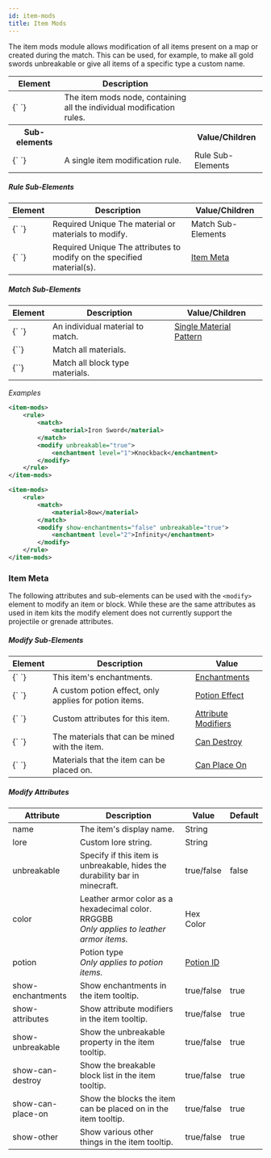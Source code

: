 ```yaml
---
id: item-mods
title: Item Mods
---
```


The item mods module allows modification of all items present on a map or created during the match. This can be used, for example, to make all gold swords unbreakable or give all items of a specific type a custom name.

<div className="table-container">
  <table>
    <thead>
      <tr>
        <th>Element</th>
        <th>Description</th>
        <th />
      </tr>
    </thead>
    <tbody>
      <tr>
        <td>
          <label>{`<item-mods> </item-mods>`}</label>
        </td>
        <td>
          The item mods node, containing all the individual modification rules.
        </td>
        <td />
      </tr>
      <tr>
        <th>Sub-elements</th>
        <th />
        <th>Value/Children</th>
      </tr>
      <tr>
        <td>
          <label>{`<rule> </rule>`}</label>
        </td>
        <td>A single item modification rule.</td>
        <td>
          <span className="badge badge--secondary">Rule Sub-Elements</span>
        </td>
      </tr>
    </tbody>
  </table>
</div>

##### Rule Sub-Elements

<div className="table-container">
  <table>
    <thead>
      <tr>
        <th>Element</th>
        <th>Description</th>
        <th>Value/Children</th>
      </tr>
    </thead>
    <tbody>
      <tr>
        <td>
          <label>{`<match> </match>`}</label>
        </td>
        <td>
          <span className="badge badge--danger">Required</span>
          <span
            className="badge badge--warning"
            title="Only one of this child permitted per parent"
          >
            Unique
          </span>
          The material or materials to modify.
        </td>
        <td>
          <span className="badge badge--secondary">Match Sub-Elements</span>
        </td>
      </tr>
      <tr>
        <td>
          <label>{`<modify> </modify>`}</label>
        </td>
        <td>
          <span className="badge badge--danger">Required</span>
          <span
            className="badge badge--warning"
            title="Only one of this child permitted per parent"
          >
            Unique
          </span>
          The attributes to modify on the specified material(s).
        </td>
        <td>
          <a href="#itemmeta">Item Meta</a>
        </td>
      </tr>
    </tbody>
  </table>
</div>

##### Match Sub-Elements

<div className="table-container">
  <table>
    <thead>
      <tr>
        <th>Element</th>
        <th>Description</th>
        <th>Value/Children</th>
      </tr>
    </thead>
    <tbody>
      <tr>
        <td>
          <label>{`<material> </material>`}</label>
        </td>
        <td>An individual material to match.</td>
        <td>
          <a href="/reference/inventory#material_matchers">
            Single Material Pattern
          </a>
        </td>
      </tr>
      <tr>
        <td>
          <label>{`<all-materials/>`}</label>
        </td>
        <td>Match all materials.</td>
        <td></td>
      </tr>
      <tr>
        <td>
          <label>{`<all-blocks/>`}</label>
        </td>
        <td>Match all block type materials.</td>
        <td></td>
      </tr>
    </tbody>
  </table>
</div>

_Examples_

```xml
<item-mods>
    <rule>
        <match>
            <material>Iron Sword</material>
        </match>
        <modify unbreakable="true">
            <enchantment level="1">Knockback</enchantment>
        </modify>
    </rule>
</item-mods>
```

```xml
<item-mods>
    <rule>
        <match>
            <material>Bow</material>
        </match>
        <modify show-enchantments="false" unbreakable="true">
            <enchantment level="2">Infinity</enchantment>
        </modify>
    </rule>
</item-mods>
```

### Item Meta

The following attributes and sub-elements can be used with the `<modify>` element to modify an item or block.
While these are the same attributes as used in item kits
the modify element does not currently support the projectile or grenade attributes.

##### Modify Sub-Elements

<div className="table-container">
  <table>
    <thead>
      <tr>
        <th>Element</th>
        <th>Description</th>
        <th>Value</th>
      </tr>
    </thead>
    <tbody>
      <tr>
        <td>
          <label>{`<enchantment> </enchantment>`}</label>
        </td>
        <td>This item's enchantments.</td>
        <td>
          <a href="/modules/items#enchantments">Enchantments</a>
        </td>
      </tr>
      <tr>
        <td>
          <label>{`<effect> </effect>`}</label>
        </td>
        <td>A custom potion effect, only applies for potion items.</td>
        <td>
          <a href="/modules/potions">Potion Effect</a>
        </td>
      </tr>
      <tr>
        <td>
          <label>{`<attribute> </attribute>`}</label>
        </td>
        <td>Custom attributes for this item.</td>
        <td>
          <a href="/modules/items#attributes">Attribute Modifiers</a>
        </td>
      </tr>
      <tr>
        <td>
          <label>{`<can-destroy> </can-destroy>`}</label>
        </td>
        <td>The materials that can be mined with the item.</td>
        <td>
          <a href="/modules/items#can-destroy">Can Destroy</a>
        </td>
      </tr>
      <tr>
        <td>
          <label>{`<can-place-on> </can-place-on>`}</label>
        </td>
        <td>Materials that the item can be placed on.</td>
        <td>
          <a href="/modules/items#can-destroy">Can Place On</a>
        </td>
      </tr>
    </tbody>
  </table>
</div>

##### Modify Attributes

<div className="table-container">
  <table>
    <thead>
      <tr>
        <th>Attribute</th>
        <th>Description</th>
        <th>Value</th>
        <th>Default</th>
      </tr>
    </thead>
    <tbody>
      <tr>
        <td>
          <label>name</label>
        </td>
        <td>The item's display name.</td>
        <td>
          <span className="badge badge--primary">String</span>
        </td>
        <td></td>
      </tr>
      <tr>
        <td>
          <label>lore</label>
        </td>
        <td>Custom lore string.</td>
        <td>
          <span className="badge badge--primary">String</span>
        </td>
        <td></td>
      </tr>
      <tr>
        <td>
          <label>unbreakable</label>
        </td>
        <td>
          Specify if this item is unbreakable, hides the durability bar in
          minecraft.
        </td>
        <td>
          <span className="badge badge--primary">true/false</span>
        </td>
        <td>false</td>
      </tr>
      <tr>
        <td>
          <label>color</label>
        </td>
        <td>
          Leather armor color as a hexadecimal color. <label>RRGGBB</label>
          <br />
          <i>Only applies to leather armor items.</i>
        </td>
        <td>
          <span className="badge badge--primary">Hex Color</span>
        </td>
        <td></td>
      </tr>
      <tr>
        <td>
          <label>potion</label>
        </td>
        <td>
          Potion type
          <br />
          <i>Only applies to potion items.</i>
        </td>
        <td>
          <a href="http://minecraft.gamepedia.com/Potion#Data_values">
            Potion ID
          </a>
        </td>
        <td></td>
      </tr>
      <tr>
        <td>
          <label>show-enchantments</label>
        </td>
        <td>Show enchantments in the item tooltip.</td>
        <td>
          <span className="badge badge--primary">true/false</span>
        </td>
        <td>true</td>
      </tr>
      <tr>
        <td>
          <label>show-attributes</label>
        </td>
        <td>Show attribute modifiers in the item tooltip.</td>
        <td>
          <span className="badge badge--primary">true/false</span>
        </td>
        <td>true</td>
      </tr>
      <tr>
        <td>
          <label>show-unbreakable</label>
        </td>
        <td>Show the unbreakable property in the item tooltip.</td>
        <td>
          <span className="badge badge--primary">true/false</span>
        </td>
        <td>true</td>
      </tr>
      <tr>
        <td>
          <label>show-can-destroy</label>
        </td>
        <td>Show the breakable block list in the item tooltip.</td>
        <td>
          <span className="badge badge--primary">true/false</span>
        </td>
        <td>true</td>
      </tr>
      <tr>
        <td>
          <label>show-can-place-on</label>
        </td>
        <td>Show the blocks the item can be placed on in the item tooltip.</td>
        <td>
          <span className="badge badge--primary">true/false</span>
        </td>
        <td>true</td>
      </tr>
      <tr>
        <td>
          <label>show-other</label>
        </td>
        <td>Show various other things in the item tooltip.</td>
        <td>
          <span className="badge badge--primary">true/false</span>
        </td>
        <td>true</td>
      </tr>
    </tbody>
  </table>
</div>
